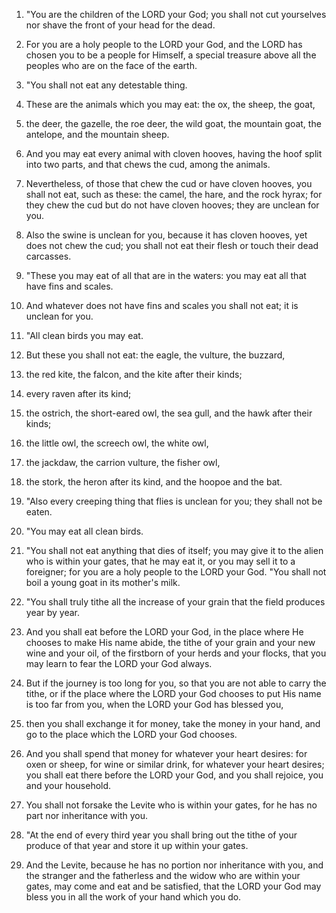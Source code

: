
1. "You are the children of the LORD your God; you shall not cut yourselves nor shave the front of your head for the dead.

2. For you are a holy people to the LORD your God, and the LORD has chosen you to be a people for Himself, a special treasure above all the peoples who are on the face of the earth.

3. "You shall not eat any detestable thing.

4. These are the animals which you may eat: the ox, the sheep, the goat,

5. the deer, the gazelle, the roe deer, the wild goat, the mountain goat, the antelope, and the mountain sheep.

6. And you may eat every animal with cloven hooves, having the hoof split into two parts, and that chews the cud, among the animals.

7. Nevertheless, of those that chew the cud or have cloven hooves, you shall not eat, such as these: the camel, the hare, and the rock hyrax; for they chew the cud but do not have cloven hooves; they are unclean for you.

8. Also the swine is unclean for you, because it has cloven hooves, yet does not chew the cud; you shall not eat their flesh or touch their dead carcasses.

9. "These you may eat of all that are in the waters: you may eat all that have fins and scales.

10. And whatever does not have fins and scales you shall not eat; it is unclean for you.

11. "All clean birds you may eat.

12. But these you shall not eat: the eagle, the vulture, the buzzard,

13. the red kite, the falcon, and the kite after their kinds;

14. every raven after its kind;

15. the ostrich, the short-eared owl, the sea gull, and the hawk after their kinds;

16. the little owl, the screech owl, the white owl,

17. the jackdaw, the carrion vulture, the fisher owl,

18. the stork, the heron after its kind, and the hoopoe and the bat.

19. "Also every creeping thing that flies is unclean for you; they shall not be eaten.

20. "You may eat all clean birds.

21. "You shall not eat anything that dies of itself; you may give it to the alien who is within your gates, that he may eat it, or you may sell it to a foreigner; for you are a holy people to the LORD your God. "You shall not boil a young goat in its mother's milk.

22. "You shall truly tithe all the increase of your grain that the field produces year by year.

23. And you shall eat before the LORD your God, in the place where He chooses to make His name abide, the tithe of your grain and your new wine and your oil, of the firstborn of your herds and your flocks, that you may learn to fear the LORD your God always.

24. But if the journey is too long for you, so that you are not able to carry the tithe, or if the place where the LORD your God chooses to put His name is too far from you, when the LORD your God has blessed you,

25. then you shall exchange it for money, take the money in your hand, and go to the place which the LORD your God chooses.

26. And you shall spend that money for whatever your heart desires: for oxen or sheep, for wine or similar drink, for whatever your heart desires; you shall eat there before the LORD your God, and you shall rejoice, you and your household.

27. You shall not forsake the Levite who is within your gates, for he has no part nor inheritance with you.

28. "At the end of every third year you shall bring out the tithe of your produce of that year and store it up within your gates.

29. And the Levite, because he has no portion nor inheritance with you, and the stranger and the fatherless and the widow who are within your gates, may come and eat and be satisfied, that the LORD your God may bless you in all the work of your hand which you do.


